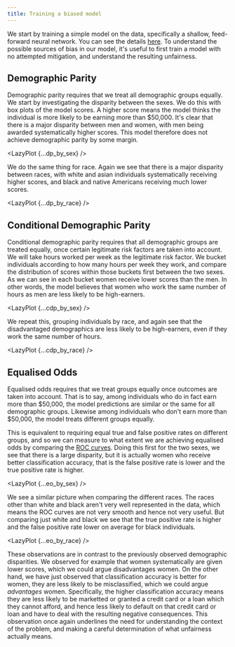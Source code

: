 ```yaml
---
title: Training a biased model
---
```




We start by training a simple model on the data, specifically a shallow, feed-forward neural network. You can see the details [here][binder-biased]. To understand the possible sources of bias in our model, it's useful to first train a model with no attempted mitigation, and understand the resulting unfairness.

## Demographic Parity

Demographic parity requires that we treat all demographic groups equally. We start by investigating the disparity between the sexes. We do this with box plots of the model scores. A higher score means the model thinks the individual is more likely to be earning more than \$50,000. It's clear that there is a major disparity between men and women, with men being awarded systematically higher scores. This model therefore does not achieve demographic parity by some margin.

<LazyPlot {...dp_by_sex} />

We do the same thing for race. Again we see that there is a major disparity between races, with white and asian individuals systematically receiving higher scores, and black and native Americans receiving much lower scores.

<LazyPlot {...dp_by_race} />

## Conditional Demographic Parity

Conditional demographic parity requires that all demographic groups are treated equally, once certain legitimate risk factors are taken into account. We will take hours worked per week as the legitimate risk factor. We bucket individuals according to how many hours per week they work, and compare the distribution of scores within those buckets first between the two sexes. As we can see in each bucket women receive lower scores than the men. In other words, the model believes that women who work the same number of hours as men are less likely to be high-earners.

<LazyPlot {...cdp_by_sex} />

We repeat this, grouping individuals by race, and again see that the disadvantaged demographics are less likely to be high-earners, even if they work the same number of hours.

<LazyPlot {...cdp_by_race} />

## Equalised Odds

Equalised odds requires that we treat groups equally once outcomes are taken into account. That is to say, among individuals who do in fact earn more than $50,000, the model predictions are similar or the same for all demographic groups. Likewise among individuals who don't earn more than $50,000, the model treats different groups equally.

This is equivalent to requiring equal true and false positive rates on different groups, and so we can measure to what extent we are achieving equalised odds by comparing the [ROC curves][roc-curve]. Doing this first for the two sexes, we see that there is a large disparity, but it is actually women who receive better classification accuracy, that is the false positive rate is lower and the true positive rate is higher.

<LazyPlot {...eo_by_sex} />

We see a similar picture when comparing the different races. The races other than white and black aren't very well represented in the data, which means the ROC curves are not very smooth and hence not very useful. But comparing just white and black we see that the true positive rate is higher and the false positive rate lower on average for black individuals.

<LazyPlot {...eo_by_race} />

These observations are in contrast to the previously observed demographic disparities. We observed for example that women systematically are given lower scores, which we could argue disadvantages women. On the other hand, we have just observed that classification accuracy is better for women, they are less likely to be misclassified, which we could argue _advantages_ women. Specifically, the higher classification accuracy means they are less likely to be marketted or granted a credit card or a loan which they cannot afford, and hence less likely to default on that credit card or loan and have to deal with the resulting negative consequences. This observation once again underlines the need for understanding the context of the problem, and making a careful determination of what unfairness actually means.

[roc-curve]: https://en.wikipedia.org/wiki/Receiver_operating_characteristic
[binder-biased]: https://mybinder.org/v2/gh/imrehg/cdei-development/master?filepath=notebooks%2Ffinance%2Fbaseline.ipynb "Open notebook on Binder"
